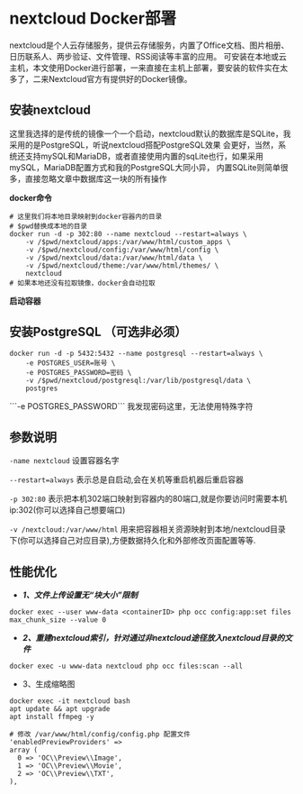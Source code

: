 # nextcloud Docker部署

nextcloud是个人云存储服务，提供云存储服务，内置了Office文档、图片相册、日历联系人、两步验证、文件管理、RSS阅读等丰富的应用。
可安装在本地或云主机，本文使用Docker进行部署，一来直接在主机上部署，要安装的软件实在太多了，二来Nextcloud官方有提供好的Docker镜像。

## 安装nextcloud

这里我选择的是传统的镜像一个一个启动，nextcloud默认的数据库是SQLite，我采用的是PostgreSQL，听说nextcloud搭配PostgreSQL效果
会更好，当然，系统还支持mySQL和MariaDB，或者直接使用内置的sqLite也行，如果采用mySQL，MariaDB配置方式和我的PostgreSQL大同小异，
内置SQLite则简单很多，直接忽略文章中数据库这一块的所有操作

**docker命令**

```shell
# 这里我们将本地目录映射到docker容器内的目录
# $pwd替换成本地的目录
docker run -d -p 302:80 --name nextcloud --restart=always \
    -v /$pwd/nextcloud/apps:/var/www/html/custom_apps \
    -v /$pwd/nextcloud/config:/var/www/html/config \
    -v /$pwd/nextcloud/data:/var/www/html/data \
    -v /$pwd/nextcloud/theme:/var/www/html/themes/ \
    nextcloud
# 如果本地还没有拉取镜像，docker会自动拉取
```
**启动容器**

## 安装PostgreSQL （可选非必须）

```shell
docker run -d -p 5432:5432 --name postgresql --restart=always \
    -e POSTGRES_USER=账号 \
    -e POSTGRES_PASSWORD=密码 \
    -v /$pwd/nextcloud/postgresql:/var/lib/postgresql/data \
    postgres
```


<Callout emoji="👾">
  ```-e POSTGRES_PASSWORD``` 我发现密码这里，无法使用特殊字符
</Callout>

## 参数说明

`-name nextcloud` 设置容器名字

`--restart=always` 表示总是自启动,会在关机等重启机器后重启容器

`-p 302:80` 表示把本机302端口映射到容器内的80端口,就是你要访问时需要本机ip:302(你可以选择自己想要端口)

`-v /nextcloud:/var/www/html` 用来把容器相关资源映射到本地/nextcloud目录下(你可以选择自己对应目录),方便数据持久化和外部修改页面配置等等.

## 性能优化

- ***1、文件上传设置无“块大小”限制***

```shell
docker exec --user www-data <containerID> php occ config:app:set files max_chunk_size --value 0
```
- ***2、重建nextcloud索引，针对通过非nextcloud途径放入nextcloud目录的文件***

```shell
docker exec -u www-data nextcloud php occ files:scan --all
```

- 3、生成缩略图

```shell
docker exec -it nextcloud bash
apt update && apt upgrade
apt install ffmpeg -y

# 修改 /var/www/html/config/config.php 配置文件
'enabledPreviewProviders' =>
array (
  0 => 'OC\\Preview\\Image',
  1 => 'OC\\Preview\\Movie',
  2 => 'OC\\Preview\\TXT',
),
```
